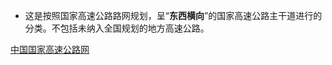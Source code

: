{{catmore|中国国家高速公路网}}
[[Category:中国国家高速公路网|]]

* 这是按照国家高速公路路网规划，呈“'''东西横向'''”的国家高速公路主干道进行的分类。不包括未纳入全国规划的地方高速公路。